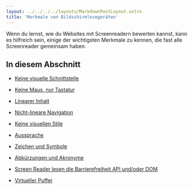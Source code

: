 ```yaml
---
layout: ../../../../layouts/MarkdownPostLayout.astro
title: 'Merkmale von Bildschirmlesegeräten'
---
```


Wenn du lernst, wie du Websites mit Screenreadern bewerten kannst, kann es hilfreich
sein, einige der wichtigsten Merkmale zu kennen, die fast alle Screenreader
gemeinsam haben.

## In diesem Abschnitt

- [Keine visuelle Schnittstelle](/tutorials/bildschirmlesegeraete/merkmale/keine-visuelle-schnittstelle)

- [Keine Maus, nur Tastatur](/tutorials/bildschirmlesegeraete/merkmale/keine-maus-nur-tastatur)

- [Linearer Inhalt](/tutorials/bildschirmlesegeraete/merkmale/linearer-inhalt)

- [Nicht-lineare Navigation](/tutorials/bildschirmlesegeraete/merkmale/nicht-lineare-navigation)

- [Keine visuellen Stile](/tutorials/bildschirmlesegeraete/merkmale/keine-visuellen-stile)

- [Aussprache](/tutorials/bildschirmlesegeraete/merkmale/aussprache)

- [Zeichen und Symbole](/tutorials/bildschirmlesegeraete/merkmale/zeichen-und-symbole)

- [Abkürzungen und Akronyme](/tutorials/bildschirmlesegeraete/merkmale/abbr)

- [Screen Reader lesen die Barrierefreiheit API und/oder DOM](/tutorials/bildschirmlesegeraete/merkmale/api-dom)

- [Virtueller Puffer](/tutorials/bildschirmlesegeraete/merkmale/virtueller-puffer)
